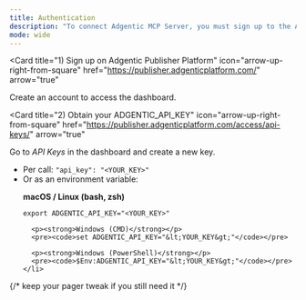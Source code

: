 ```yaml
---
title: Authentication
description: "To connect Adgentic MCP Server, you must sign up to the Adgentic Publisher Platform and get an ADGENTIC_API_KEY."
mode: wide
---
```




<Card
  title="1) Sign up on Adgentic Publisher Platform"
  icon="arrow-up-right-from-square"
  href="https://publisher.adgenticplatform.com/"
  arrow="true"
>
  Create an account to access the dashboard.
</Card>

<Card
  title="2) Obtain your ADGENTIC_API_KEY"
  icon="arrow-up-right-from-square"
  href="https://publisher.adgenticplatform.com/access/api-keys/"
  arrow="true"
>
  Go to <em>API Keys</em> in the dashboard and create a new key.
</Card>

<Card title="3) Provide your ADGENTIC_API_KEY either:">
  <ul>
    <li>Per call: <code>"api_key": "&lt;YOUR_KEY&gt;"</code></li>
    <li>
      Or as an environment variable:
      <p><strong>macOS / Linux (bash, zsh)</strong></p>
      <pre><code>export ADGENTIC_API_KEY="&lt;YOUR_KEY&gt;"</code></pre>

      <p><strong>Windows (CMD)</strong></p>
      <pre><code>set ADGENTIC_API_KEY="&lt;YOUR_KEY&gt;"</code></pre>

      <p><strong>Windows (PowerShell)</strong></p>
      <pre><code>$Env:ADGENTIC_API_KEY="&lt;YOUR_KEY&gt;"</code></pre>
    </li>
  </ul>
</Card>

<Feedback />

{/* keep your pager tweak if you still need it */}
<style>{`
  nav a > div > span:not(:first-child) {
    display: none !important;
  }
`}</style>
